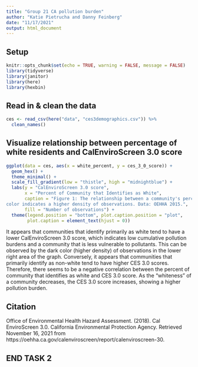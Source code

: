 ```yaml
---
title: "Group 21 CA pollution burden"
author: "Katie Pietrucha and Danny Feinberg"
date: "11/17/2021"
output: html_document
---
```


## Setup

```r
knitr::opts_chunk$set(echo = TRUE, warning = FALSE, message = FALSE)
library(tidyverse)
library(janitor)
library(here)
library(hexbin)
```

## Read in & clean the data

```r
ces <- read_csv(here("data", "ces3demographics.csv")) %>% 
  clean_names()
```

## Visualize relationship between percentage of white residents and CalEnviroScreen 3.0 score

```r
ggplot(data = ces, aes(x = white_percent, y = ces_3_0_score)) +
  geom_hex() +
  theme_minimal() +
  scale_fill_gradient(low = "thistle", high = "midnightblue") +
  labs(y = "CalEnviroScreen 3.0 score",
       x = "Percent of Community that Identifies as White",
       caption = "Figure 1: The relationship between a community's percentage of White residents and its CalEnviroScreen 3.0 Score. Darker 
color indicates a higher density of observations. Data: OEHHA 2015.",
       fill = "Number of observations") +
  theme(legend.position = "bottom", plot.caption.position = "plot",
        plot.caption = element_text(hjust = 0))
```

It appears that communities that identify primarily as white tend to have a lower CalEnviroScreen 3.0 score, which indicates low cumulative pollution burdens and a community that is less vulnerable to pollutants. This can be observed by the dark color (higher density) of observations in the lower right area of the graph. Conversely, it appears that communities that primarily identify as non-white tend to have higher CES 3.0 scores. Therefore, there seems to be a negative correlation between the percent of community that identifies as white and CES 3.0 score. As the "whiteness" of a community decreases, the CES 3.0 score increases, showing a higher pollution burden.

## Citation 

Office of Environmental Health Hazard Assessment. (2018). Cal EnviroScreen 3.0. California Environmental Protection Agency. Retrieved November 16, 2021 from https://oehha.ca.gov/calenviroscreen/report/calenviroscreen-30.

## END TASK 2
